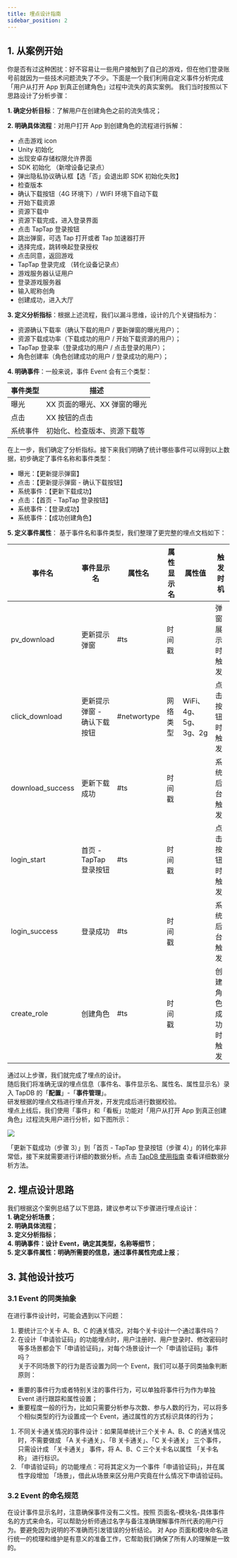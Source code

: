 ```yaml
---
title: 埋点设计指南
sidebar_position: 2
---
```


## 1. 从案例开始

你是否有过这种困扰：好不容易让一些用户接触到了自己的游戏，但在他们登录账号前就因为一些技术问题流失了不少。下面是一个我们利用自定义事件分析完成「用户从打开 App 到真正创建角色」过程中流失的真实案例。
我们当时按照以下思路设计了分析步骤：

**1. 确定分析目标**：了解用户在创建角色之前的流失情况；

**2. 明确具体流程**：对用户打开 App 到创建角色的流程进行拆解：

- 点击游戏 icon
- Unity 初始化
- 出现安卓存储权限允许界面
- SDK 初始化 （新增设备记录点）
- 弹出隐私协议确认框【选「否」会退出即 SDK 初始化失败】
- 检查版本
- 确认下载按钮（4G 环境下）/ WIFI 环境下自动下载
- 开始下载资源
- 资源下载中
- 资源下载完成，进入登录界面
- 点击 TapTap 登录按钮
- 跳出弹窗，可选 Tap 打开或者 Tap 加速器打开
- 选择完成，跳转唤起登录授权
- 点击同意，返回游戏
- TapTap 登录完成 （转化设备记录点）
- 游戏服务器认证用户
- 登录游戏服务器
- 输入昵称创角
- 创建成功，进入大厅

**3. 定义分析指标**：根据上述流程，我们以漏斗思维，设计的几个关键指标为：

- 资源确认下载率（确认下载的用户 / 更新弹窗的曝光用户）；
- 资源下载成功率（下载成功的用户 / 开始下载资源的用户）；
- TapTap 登录率（登录成功的用户 / 点击登录的用户）；
- 角色创建率（角色创建成功的用户 / 登录成功的用户）；

**4. 明确事件**：一般来说，事件 Event 会有三个类型：

| 事件类型 | 描述                |
| ---- | ----------------- |
| 曝光   | XX 页面的曝光、XX 弹窗的曝光 |
| 点击   | XX 按钮的点击          |
| 系统事件 | 初始化、检查版本、资源下载等    |

在上一步，我们确定了分析指标。接下来我们明确了统计哪些事件可以得到以上数据，初步确定了事件名称和事件类型：

- 曝光：【更新提示弹窗】
- 点击：【更新提示弹窗 - 确认下载按钮】
- 系统事件：【更新下载成功】
- 点击：【首页 - TapTap 登录按钮】
- 系统事件：【登录成功】
- 系统事件：【成功创建角色】

**5. 定义事件属性**：
基于事件名和事件类型，我们整理了更完整的埋点文档如下：

| 事件名              | 事件显示名            | 属性名         | 属性显示名 | 属性值              | 触发时机      |
| ---------------- | ---------------- | ----------- | ----- | ---------------- | --------- |
| pv_download      | 更新提示弹窗           | #ts         | 时间戳   |                  | 弹窗展示时触发   |
| click_download   | 更新提示弹窗 - 确认下载按钮  | #networtype | 网络类型  | WiFi、4g、5g、3g、2g | 点击按钮时触发   |
| download_success | 更新下载成功           | #ts         | 时间戳   |                  | 系统后台触发    |
| login_start      | 首页 - TapTap 登录按钮 | #ts         | 时间戳   |                  | 点击按钮时触发   |
| login_success    | 登录成功             | #ts         | 时间戳   |                  | 系统后台触发    |
| create_role      | 创建角色             | #ts         | 时间戳   |                  | 创建角色成功时触发 |

通过以上步骤，我们就完成了埋点的设计。  
随后我们将准确无误的埋点信息（事件名、事件显示名、属性名、属性显示名）录入 TapDB 的「**配置**」-「**事件管理**」。  
研发根据的埋点文档进行埋点开发，开发完成后进行数据校验。  
埋点上线后，我们使用「事件」和「看板」功能对「用户从打开 App 到真正创建角色」过程流失用户进行分析，如下图所示：

![](/img/customEvent/49e3e7c0d12cd20cdd4f4aed2c8d0044.png)

「更新下载成功（步骤 3）」到「首页 - TapTap 登录按钮（步骤 4）」的转化率非常低，接下来就需要进行详细的数据分析。点击 [TapDB 使用指南](/sdk/tapdb/features/custom-event/event-analyse) 查看详细数据分析方法。

## 2. 埋点设计思路

我们根据这个案例总结了以下思路，建议参考以下步骤进行埋点设计：  
**1. 确定分析场景**；  
**2. 明确具体流程**；  
**3. 定义分析指标**；  
**4. 明确事件：设计 Event，确定其类型，名称等细节**；  
**5. 定义事件属性：明确所需要的信息，通过事件属性完成上报**；

## 3. 其他设计技巧

### 3.1 Event 的同类抽象

在进行事件设计时，可能会遇到以下问题：  

1. 要统计三个关卡 A、B、C 的通关情况，对每个关卡设计一个通过事件吗？  
2. 在设计「申请验证码」的功能埋点时，用户注册时、用户登录时、修改密码时等多场景都会下「申请验证码」，对每个场景设计一个「申请验证码」事件吗？  
关于不同场景下的行为是否设置为同一个 Event，我们可以基于同类抽象判断原则：

- 重要的事件行为或者特别关注的事件行为，可以单独将事件行为作为单独 Event 进行跟踪和属性设置；
- 重要程度一般的行为，比如只需要分析参与次数、参与人数的行为，可以将多个相似类型的行为设置成一个 Event，通过属性的方式标识具体的行为；

1. 不同关卡通关情况的事件设计：如果简单统计三个关卡 A、B、C 的通关情况时，不需要做成 「A 关卡通关」、「B 关卡通关」、「C 关卡通关」 三个事件，只需设计成 「关卡通关」 事件，将 A、B、C 三个关卡名以属性 「关卡名称」 进行标识。  
2. 「申请验证码」的功能埋点：可将其定义为一个事件「申请验证码」，并在属性字段增加 「场景」，借此从场景来区分用户究竟在什么情况下申请验证码。

### 3.2 Event 的命名规范

在设计事件显示名时，注意确保事件没有二义性。按照 页面名-模块名-具体事件名的方式来命名，可以帮助分析师通过名字与备注准确理解事件所代表的用户行为。要避免因为说明的不准确而引发错误的分析结论。
对 App 页面和模块命名进行统一的梳理和维护是有意义的准备工作，它帮助我们确保了所有人的理解是一致的。
